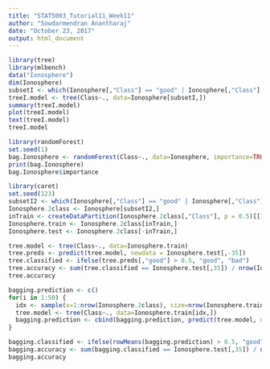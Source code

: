 ```yaml
---
title: "STAT5003_Tutorial11_Week11"
author: "Sowdarmendran Anantharaj"
date: "October 23, 2017"
output: html_document
---
```


```r
library(tree)
library(mlbench)
data("Ionosphere")
dim(Ionosphere)
subsetI <- which(Ionosphere[,"Class"] == "good" | Ionosphere[,"Class"] == "bad")
treeI.model <- tree(Class~., data=Ionosphere[subsetI,])
summary(treeI.model)
plot(treeI.model)
text(treeI.model)
treeI.model

library(randomForest)
set.seed(1)
bag.Ionosphere <- randomForest(Class~., data=Ionosphere, importance=TRUE, mtry=4)
print(bag.Ionosphere)
bag.Ionosphere$importance

library(caret)
set.seed(123)
subsetI2 <- which(Ionosphere[,"Class"] == "good" | Ionosphere[,"Class"] == "bad")
Ionosphere.2class <- Ionosphere[subsetI2,]
inTrain <- createDataPartition(Ionosphere.2class[,"Class"], p = 0.5)[[1]]
Ionosphere.train <- Ionosphere.2class[inTrain,]
Ionosphere.test <- Ionosphere.2class[-inTrain,]

tree.model <- tree(Class~., data=Ionosphere.train)
tree.preds <- predict(tree.model, newdata = Ionosphere.test[,-35])
tree.classified <- ifelse(tree.preds[,"good"] > 0.5, "good", "bad")
tree.accuracy <- sum(tree.classified == Ionosphere.test[,35]) / nrow(Ionosphere.test)
tree.accuracy

bagging.prediction <- c()
for(i in 1:50) {
  idx <- sample(x=1:nrow(Ionosphere.2class), size=nrow(Ionosphere.train), replace = TRUE)
  tree.model <- tree(Class~., data=Ionosphere.train[idx,])
  bagging.prediction <- cbind(bagging.prediction, predict(tree.model, newdata = Ionosphere.train[,-35])[,"good"])
}

bagging.classified <- ifelse(rowMeans(bagging.prediction) > 0.5, "good", "bad")
bagging.accuracy <- sum(bagging.classified == Ionosphere.test[,35]) / nrow(Ionosphere.test)
bagging.accuracy
```

